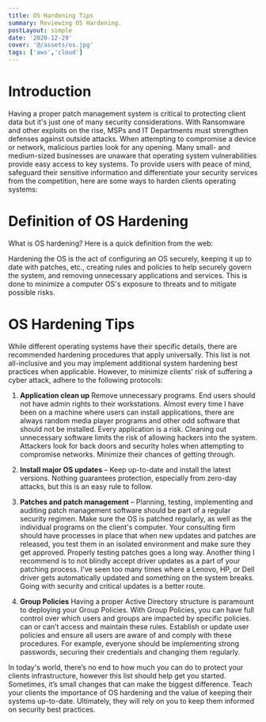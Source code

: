 ```yaml
---
title: OS Hardening Tips
summary: Reviewing OS Hardening.
postLayout: simple
date: '2020-12-29'
cover: '@/assets/os.jpg'
tags: ['aws','cloud']
---
```

# Introduction

Having a proper patch management system is critical to protecting client data but it's just one of many security considerations. With Ransomware and other exploits on the rise, MSPs and IT Departments must strengthen defenses against outside attacks. When attempting to compromise a device or network, malicious parties look for any opening. Many small- and medium-sized businesses are unaware that operating system vulnerabilities provide easy access to key systems. To provide users with peace of mind, safeguard their sensitive information and differentiate your security services from the competition, here are some ways to harden clients operating systems:

# Definition of OS Hardening

What is OS hardening? Here is a quick definition from the web:

Hardening the OS is the act of configuring an OS securely, keeping it up to date with patches, etc., creating rules and policies to help securely govern the system, and removing unnecessary applications and services. This is done to minimize a computer OS's exposure to threats and to mitigate possible risks.

# OS Hardening Tips

While different operating systems have their specific details, there are recommended hardening procedures that apply universally. This list is not all-inclusive and you may implement additional system hardening best practices when applicable. However, to minimize clients' risk of suffering a cyber attack, adhere to the following protocols:

1. **Application clean up** Remove unnecessary programs. End users should not have admin rights to their workstations. Almost every time I have been on a machine where users can install applications, there are always random media player programs and other odd software that should not be installed. Every application is a risk. Cleaning out unnecessary software limits the risk of allowing hackers into the system. Attackers look for back doors and security holes when attempting to compromise networks. Minimize their chances of getting through.
    
2. **Install major OS updates** – Keep up-to-date and install the latest versions. Nothing guarantees protection, especially from zero-day attacks, but this is an easy rule to follow.
    
3. **Patches and patch management** – Planning, testing, implementing and auditing patch management software should be part of a regular security regimen. Make sure the OS is patched regularly, as well as the individual programs on the client's computer. Your consulting firm should have processes in place that when new updates and patches are released, you test them in an isolated environment and make sure they get approved. Properly testing patches goes a long way. Another thing I recommend is to not blindly accept driver updates as a part of your patching process. I've seen too many times where a Lenovo, HP, or Dell driver gets automatically updated and something on the system breaks. Going with security and critical updates is a better route.
    
4. **Group Policies** Having a proper Active Directory structure is paramount to deploying your Group Policies. With Group Policies, you can have full control over which users and groups are impacted by specific policies. can or can’t access and maintain these rules. Establish or update user policies and ensure all users are aware of and comply with these procedures. For example, everyone should be implementing strong passwords, securing their credentials and changing them regularly.
    

In today's world, there’s no end to how much you can do to protect your clients infrastructure, however this list should help get you started. Sometimes, it’s small changes that can make the biggest difference. Teach your clients the importance of OS hardening and the value of keeping their systems up-to-date. Ultimately, they will rely on you to keep them informed on security best practices.
